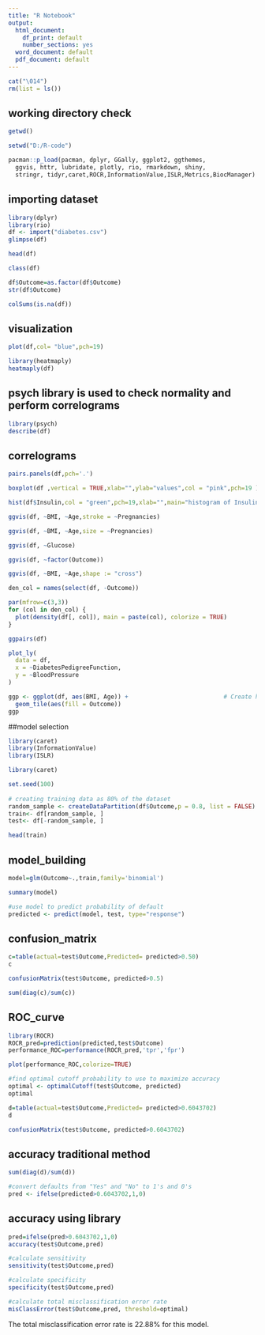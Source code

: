 ---
title: "R Notebook"
output:
  html_document:
    df_print: default
    number_sections: yes
  word_document: default
  pdf_document: default
---

```{r}
cat("\014")
rm(list = ls())
```

## working directory check

```{r}
getwd()

```

```{r}
setwd("D:/R-code")
```



```{r}
pacman::p_load(pacman, dplyr, GGally, ggplot2, ggthemes, 
  ggvis, httr, lubridate, plotly, rio, rmarkdown, shiny, 
  stringr, tidyr,caret,ROCR,InformationValue,ISLR,Metrics,BiocManager)
```

## importing dataset

```{r}
library(dplyr)
library(rio)
df <- import("diabetes.csv")
glimpse(df)
```

```{r}
head(df)
```

```{r}
class(df)
```

```{r}

df$Outcome=as.factor(df$Outcome)
str(df$Outcome)
```

```{r}
colSums(is.na(df))
```
## visualization 

```{r}
plot(df,col= "blue",pch=19)
```

```{r}
library(heatmaply)
heatmaply(df)
```
## psych library is used to check normality and perform correlograms

```{r}
library(psych)
describe(df)
```
## correlograms
```{r}
pairs.panels(df,pch='.')

```

```{r}
boxplot(df ,vertical = TRUE,xlab="",ylab="values",col = "pink",pch=19 )
```

```{r}
hist(df$Insulin,col = "green",pch=19,xlab="",main="histogram of Insulin")
```
```{r}
ggvis(df, ~BMI, ~Age,stroke = ~Pregnancies)
```

```{r}
ggvis(df, ~BMI, ~Age,size = ~Pregnancies)
```



```{r}
ggvis(df, ~Glucose)
```

```{r}
ggvis(df, ~factor(Outcome))
```


```{r}
ggvis(df, ~BMI, ~Age,shape := "cross")
```

```{r}
den_col = names(select(df, -Outcome))

par(mfrow=c(3,3))
for (col in den_col) {
  plot(density(df[, col]), main = paste(col), colorize = TRUE)
}

```
```{r}
ggpairs(df) 
```
```{r}
plot_ly(
  data = df,
  x = ~DiabetesPedigreeFunction,
  y = ~BloodPressure
)
```
```{r}
ggp <- ggplot(df, aes(BMI, Age)) +                           # Create heatmap with ggplot2
  geom_tile(aes(fill = Outcome))
ggp  
```

##model selection 

```{r}
library(caret)
library(InformationValue)
library(ISLR)

```


```{r}
library(caret)

set.seed(100)
 
# creating training data as 80% of the dataset
random_sample <- createDataPartition(df$Outcome,p = 0.8, list = FALSE)
train<- df[random_sample, ]
test<- df[-random_sample, ]
```

```{r}
head(train)
```
## model_building

```{r}
model=glm(Outcome~.,train,family='binomial')
```

```{r}
summary(model)
```


```{r}
#use model to predict probability of default
predicted <- predict(model, test, type="response")
```


## confusion_matrix
```{r}
c=table(actual=test$Outcome,Predicted= predicted>0.50)
c
```

```{r}
confusionMatrix(test$Outcome, predicted>0.5)
```




```{r}
sum(diag(c)/sum(c))
```


## ROC_curve
```{r}
library(ROCR)
ROCR_pred=prediction(predicted,test$Outcome)
performance_ROC=performance(ROCR_pred,'tpr','fpr')
```

```{r}
plot(performance_ROC,colorize=TRUE)
```



```{r}
#find optimal cutoff probability to use to maximize accuracy
optimal <- optimalCutoff(test$Outcome, predicted)
optimal
```
```{r}
d=table(actual=test$Outcome,Predicted= predicted>0.6043702)
d
```


```{r}
confusionMatrix(test$Outcome, predicted>0.6043702)
```




## accuracy traditional method
```{r}
sum(diag(d)/sum(d))
```

```{r}
#convert defaults from "Yes" and "No" to 1's and 0's
pred <- ifelse(predicted>0.6043702,1,0)
```

## accuracy using library
```{r}
pred=ifelse(pred>0.6043702,1,0)
accuracy(test$Outcome,pred)
```




```{r}
#calculate sensitivity
sensitivity(test$Outcome,pred)
```

```{r}
#calculate specificity
specificity(test$Outcome,pred)
```

```{r}
#calculate total misclassification error rate
misClassError(test$Outcome,pred, threshold=optimal)
```
The total misclassification error rate is 22.88% for this model.









